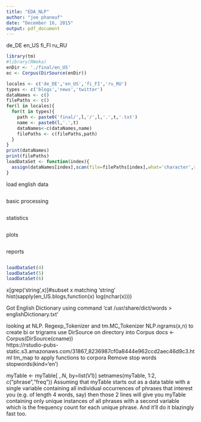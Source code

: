 ```yaml
---
title: "EDA_NLP"
author: "joe phaneuf"
date: "December 16, 2015"
output: pdf_document
---
```



de_DE
en_US
fi_FI
ru_RU
```r
library(tm)
#library(RWeka)
enDir <- './final/en_US'
ec <- Corpus(DirSource(enDir))
```
```r
locales <- c('de_DE','en_US','fi_FI','ru_RU')
types <- c('blogs','news','twitter')
dataNames <- c()
filePaths <- c()
for(l in locales){
  for(t in types){
    path <- paste0('final/',l,'/',l,'.',t,'.txt')
    name <- paste0(l,'.',t)
    dataNames<-c(dataNames,name)
    filePaths <- c(filePaths,path)
  }
}
print(dataNames)
print(filePaths)
loadDataSet <- function(index){
  assign(dataNames[index],scan(file=filePaths[index],what='character',sep='\n'),envir=globalenv())
}
```
load english data
```r

```
basic processing
```r

```
statistics
```r
```
plots
```r

```
reports
```r
```
```r
loadDataSet(4)
loadDataSet(5)
loadDataSet(6)
```
x[grep('string',x)]#subset x matching 'string'
hist(sapply(en_US.blogs,function(x) log(nchar(x))))

Got English Dictionary using command 'cat /usr/share/dict/words > englishDictionary.txt'

looking at NLP. Regexp_Tokenizer   and tm.MC_Tokenizer
NLP.ngrams(x,n) to create bi or trigrams
use DirSource on directory into Corpus
docs <- Corpus(DirSource(cname))   
https://rstudio-pubs-static.s3.amazonaws.com/31867_8236987cf0a8444e962ccd2aec46d9c3.html
tm_map to apply functions to corpora
Remove stop words stopwords(kind='en')


myTable         <- myTable[ ,.N, by=list(V1)]
setnames(myTable, 1:2, c("phrase","freq"))
Assuming that myTable starts out as a data table with a single variable containing all individual occurrences of phrases that interest you (e.g. of length 4 words, say) then those 2 lines will give you myTable containing only unique instances of all phrases with a second variable which is the frequency count for each unique phrase. And it'll do it blazingly fast too.